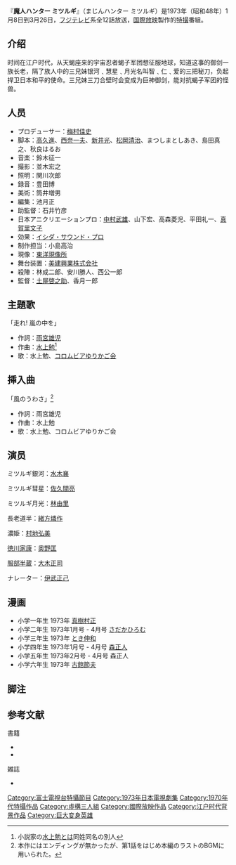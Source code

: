 {{expand|time=2014-11-13T03:37:17+00:00}}

『'''魔人ハンター ミツルギ'''』（まじんハンター ミツルギ）是1973年（昭和48年）1月8日到3月26日，[[フジテレビジョン|フジテレビ]]系全12話放送，[[国際放映|国際放映]]製作的[[特撮|特撮]]番組。
==介绍==
时间在江户时代，从天蝎座来的宇宙忍者蝎子军团想征服地球，知道这事的御剑一族长老，隔了族人中的三兄妹银河﹑慧星﹑月光名叫智﹑仁﹑爱的三把秘刀，负起捍卫日本和平的使命。三兄妹三刀合壁时会变成为巨神御剑，能对抗蝎子军团的怪兽。
==人员==
* プロデューサー：[[梅村佳史|梅村佳史]]
* 脚本：[[高久進|高久進]]、[[西奈一夫|西奈一夫]]、[[新井光|新井光]]、[[松岡清治_(脚本家)|松岡清治]]、まつしまとしあき、島田真之、秋良はるお
* 音楽：鈴木征一
* 撮影：並木宏之
* 照明：関川次郎
* 録音：豊田博
* 美術：筒井増男
* 編集：池月正
* 助監督：石井竹彦
* 日本アニクリエーションプロ：[[中村武雄|中村武雄]]、山下宏、高森菱児、平田礼一、[[真賀里文子|真賀里文子]]
* 効果：[[フィズサウンドクリエイション|イシダ・サウンド・プロ]]
* 制作担当：小島高治
* 現像：[[東洋現像所|東洋現像所]]
* 舞台装置：[[ケイエッチケイアート|美建興業株式会社]]
* 殺陣：林成二郎、安川勝人、西公一郎
* 監督：[[土屋啓之助|土屋啓之助]]、香月一郎
== 主題歌 ==
;「走れ! 嵐の中を」
* 作詞：[[雨宮雄児|雨宮雄児]]
* 作曲：[[水上勉_(歌手)|水上勉]]<ref>小説家の[[水上勉|水上勉]]とは同姓同名の別人</ref>
* 歌：水上勉、[[音羽ゆりかご会|コロムビアゆりかご会]]
== 挿入曲 ==
;「風のうわさ」<ref>本作にはエンディングが無かったが、第1話をはじめ本編のラストのBGMに用いられた。</ref>
* 作詞：雨宮雄児
* 作曲：水上勉
* 歌：水上勉、コロムビアゆりかご会
==演员==
; ミツルギ銀河：[[水木襄|水木襄]]

; ミツルギ彗星：[[佐久間亮|佐久間亮]]

; ミツルギ月光：[[林由里|林由里]]

; 長老道半：[[緒方燐作|緒方燐作]]

; 濃姫：[[村地弘美|村地弘美]]

; [[徳川家康|徳川家康]]：[[奥野匡|奥野匡]]

; [[服部半蔵|服部半蔵]]：[[大木正司|大木正司]]

; ナレーター：[[伊武雅刀|伊武正己]]
== 漫画 ==
*小学一年生 1973年  [[真樹村正|真樹村正]]
*小学二年生 1973年1月号 - 4月号 [[さだかひろむ|さだかひろむ]]
*小学三年生 1973年  [[とき伸和|とき伸和]]
*小学四年生 1973年1月号 - 4月号 [[森正人_(漫画家)|森正人]]
*小学五年生 1973年2月号 - 4月号 森正人
*小学六年生 1973年 [[古館節夫|古館節夫]]
== 脚注 ==
{{Reflist}}
== 参考文献 ==
; 書籍
* {{Cite book 
|date = 1990-03-24 
|title = [[全怪獣怪人|全怪獣怪人]] 
|publisher = [[勁文社|勁文社]] 
|volume = 上巻 
|id=C0676 
|isbn = 4-7669-0962-3 
|ref={{SfnRef|全怪獣怪人 上|1990}}
}}
* {{Cite book 
|others = 監修 金田益実
|date = 1998-05-30
|title = [[宇宙船_(雑誌)|宇宙船]]SPECIAL ’70年代特撮ヒーロー全集 
|publisher = [[朝日ソノラマ|朝日ソノラマ]] 
|isbn = 4-257-03533-1 
|ref = {{SfnRef|宇宙船SPECIAL|1998}}
}}
; 雑誌
* {{Cite journal 
|date=1987-04-01 
|journal=[[宇宙船_(雑誌)|宇宙船]] 
|volume=Vol.35 
|issue=（1987年4月号） 
|publisher=[[朝日ソノラマ|朝日ソノラマ]] 
|id=01843-04 
|ref={{SfnRef|宇宙船35|1987}} 
}}


{{DEFAULTSORT:Majin Hanta Mitsurugi}}
[[Category:富士電視台特攝節目|Category:富士電視台特攝節目]]
[[Category:1973年日本電視劇集|Category:1973年日本電視劇集]]
[[Category:1970年代特攝作品|Category:1970年代特攝作品]]
[[Category:虛構三人組|Category:虛構三人組]]
[[Category:國際放映作品|Category:國際放映作品]]
[[Category:江户时代背景作品|Category:江户时代背景作品]]
[[Category:巨大变身英雄|Category:巨大变身英雄]]